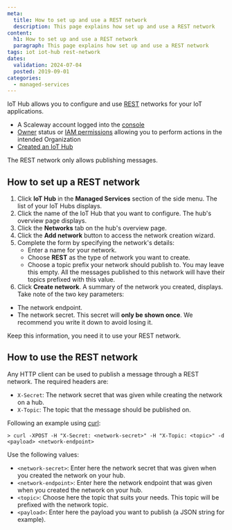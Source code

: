 ```yaml
---
meta:
  title: How to set up and use a REST network
  description: This page explains how set up and use a REST network
content:
  h1: How to set up and use a REST network
  paragraph: This page explains how set up and use a REST network
tags: iot iot-hub rest-network
dates:
  validation: 2024-07-04
  posted: 2019-09-01
categories:
  - managed-services
---
```


IoT Hub allows you to configure and use [REST](https://en.wikipedia.org/wiki/Representational_state_transfer/) networks for your IoT applications.

<Macro id="requirements" />

- A Scaleway account logged into the [console](https://console.scaleway.com/)
- [Owner](/identity-and-access-management/iam/concepts/#owner) status or [IAM permissions](/identity-and-access-management/iam/concepts/#permission) allowing you to perform actions in the intended Organization
- [Created an IoT Hub](/managed-services/iot-hub/how-to/create-hub/)

<Message type="note">
  The REST network only allows publishing messages.
</Message>

## How to set up a REST network

1. Click **IoT Hub** in the **Managed Services** section of the side menu. The list of your IoT Hubs displays.
2. Click the name of the IoT Hub that you want to configure. The hub's overview page displays.
3. Click the **Networks** tab on the hub's overview page.
4. Click the **Add network** button to access the network creation wizard.
5. Complete the form by specifying the network's details:
    * Enter a name for your network.
    * Choose **REST** as the type of network you want to create.
    * Choose a topic prefix your network should publish to. You may leave this empty. All the messages published to this network will have their topics prefixed with this value.
    <Lightbox src="scaleway-iothub_network_modal_rest.webp" alt="" />
6. Click **Create network**. A summary of the network you created, displays. Take note of the two key parameters:
* The network endpoint.
* The network secret. This secret will **only be shown once**. We recommend you write it down to avoid losing it.

Keep this information, you need it to use your REST network.

## How to use the REST network

Any HTTP client can be used to publish a message through a REST network.
The required headers are:

 * `X-Secret`: The network secret that was given while creating the network on a hub.
 * `X-Topic`: The topic that the message should be published on.

Following an example using [curl](https://curl.haxx.se/):
```
> curl -XPOST -H "X-Secret: <network-secret>" -H "X-Topic: <topic>" -d <payload> <network-endpoint>
```

Use the following values:
* `<network-secret>`: Enter here the network secret that was given when you created the network on your hub.
* `<network-endpoint>`: Enter here the network endpoint that was given when you created the network on your hub.
* `<topic>`: Choose here the topic that suits your needs. This topic will be prefixed with the network topic.
* `<payload>`: Enter here the payload you want to publish (a JSON string for example).


